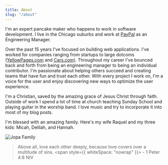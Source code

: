 ```yaml
---
title: About
slug: "/about"
---
```



<BioWithPhoto>

I'm an expert pancake maker who happens to work in software development. I live in the Chicago suburbs and work at [PayPal](https://www.paypal.com/) as an Engineering Manager.

Over the past 15 years I've focused on building web applications. I've worked for companies
ranging from startups to large dotcoms ([YellowPages.com](https://www.yellowpages.com/) and [Cars.com](https://www.cars.com/)).
Throughout my career I've bounced back and forth from being an engineering manager to being an individual contributor.
I'm passionate about helping others succeed and creating teams that have fun and trust each other.
With every project I work on, I'm a voice for the user and enjoy discovering new ways to optimize the user experience.

I'm a Christian, saved by the amazing grace of Jesus Christ through faith.
Outside of work I spend a lot of time at church teaching Sunday School and playing guitar in the worship band.
I love music and try to incorporate it into most of my blog posts.

</BioWithPhoto>

I'm blessed with an amazing family. Here's my wife Raquel and my three kids: Micah, Delilah, and Hannah.

<div style={{ maxWidth: "800px" }}>
  <img
    style={{ maxWidth: "100%", height: "auto" }}
    src="/jopa-family-2022.jpg"
    alt="Jopa Family"
  />
</div>

> Above all, love each other deeply, because love covers over a multitude of sins. <span style={{ whiteSpace: "nowrap" }}> - 1 Peter 4:8 NIV</span>
